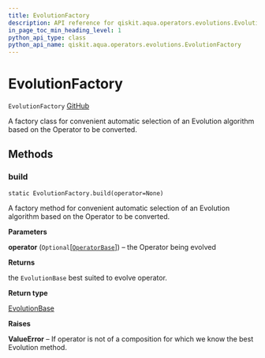 ```yaml
---
title: EvolutionFactory
description: API reference for qiskit.aqua.operators.evolutions.EvolutionFactory
in_page_toc_min_heading_level: 1
python_api_type: class
python_api_name: qiskit.aqua.operators.evolutions.EvolutionFactory
---
```


# EvolutionFactory

<span id="qiskit.aqua.operators.evolutions.EvolutionFactory" />

`EvolutionFactory` [GitHub](https://github.com/qiskit-community/qiskit-aqua/tree/stable/0.7/qiskit/aqua/operators/evolutions/evolution_factory.py "view source code")

A factory class for convenient automatic selection of an Evolution algorithm based on the Operator to be converted.

## Methods

### build

<span id="qiskit.aqua.operators.evolutions.EvolutionFactory.build" />

`static EvolutionFactory.build(operator=None)`

A factory method for convenient automatic selection of an Evolution algorithm based on the Operator to be converted.

**Parameters**

**operator** (`Optional`\[[`OperatorBase`](qiskit.aqua.operators.OperatorBase "qiskit.aqua.operators.operator_base.OperatorBase")]) – the Operator being evolved

**Returns**

the `EvolutionBase` best suited to evolve operator.

**Return type**

[EvolutionBase](qiskit.aqua.operators.evolutions.EvolutionBase "qiskit.aqua.operators.evolutions.EvolutionBase")

**Raises**

**ValueError** – If operator is not of a composition for which we know the best Evolution method.

